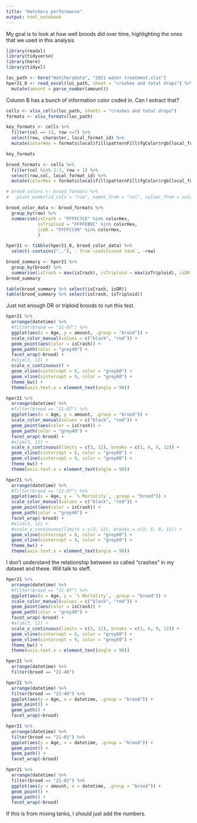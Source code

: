 ```yaml
---
title: "Hatchery performance"
output: html_notebook
---
```


My goal is to look at how well broods did over time, highlighting the ones that we used in this analysis

```r
library(readxl)
library(tidyverse)
library(here)
library(tidyxl)
```

```r
loc_path <- here("HatcheryData", "2021 water treatment.xlsx")
hper21_0 <- read_excel(loc_path, sheet = "crashes and total drops") %>%
  mutate(amount = parse_number(amount))
```

Column B has a bunch of information color coded in. Can I extract that?

```r
cells <- xlsx_cells(loc_path, sheets = "crashes and total drops")
formats <- xlsx_formats(loc_path)
```

```r
key_formats <- cells %>%
  filter(col == 13, row <=7) %>%
  select(row, character, local_format_id) %>%
  mutate(colorHex = formats$local$fill$patternFill$fgColor$rgb[local_format_id])

key_formats
```

```r
brood_formats <- cells %>%
  filter(col %in% 2:3, row > 1) %>%
  select(row,col, local_format_id) %>%
  mutate(colorHex = formats$local$fill$patternFill$fgColor$rgb[local_format_id])

# brood_colors <- brood_formats %>%
#   pivot_wider(id_cols = "row", names_from = "col", values_from = colorHex)

brood_color_data <- brood_formats %>%
  group_by(row) %>%
  summarise(isCrash = "FFFFC7CE" %in% colorHex,
            isTriploid = "FFFFEB9C" %in% colorHex,
            isDR = "FFFFCC99" %in% colorHex,
            )

hper21 <- tibble(hper21_0, brood_color_data) %>%
  select(-contains(".."), -`from conditioned tank`, -row)
```

```r
brood_summary <- hper21 %>%
  group_by(brood) %>%
  summarise(isCrash = max(isCrash), isTriploid = max(isTriploid), isDR = max(isDR))
brood_summary
```

```r
table(brood_summary %>% select(isCrash, isDR))
table(brood_summary %>% select(isCrash, isTriploid))
```
Just not enough DR or triploid broods to run this test. 

```r
hper21 %>%
  arrange(datetime) %>%
  #filter(brood == "21-07") %>%
  ggplot(aes(x = Age, y = amount, .group = "brood")) +
  scale_color_manual(values = c("black", "red")) +
  geom_point(aes(color = isCrash)) +
  geom_path(color = "grey40") +
  facet_wrap(~brood) +
  #xlim(3, 12) +
  scale_x_continuous() +
  geom_vline(xintercept = 6, color = "grey60") + 
  geom_vline(xintercept = 9, color = "grey60") + 
  theme_bw() +
  theme(axis.text.x = element_text(angle = 90))
```



```r
hper21 %>%
  arrange(datetime) %>%
  #filter(brood == "21-07") %>%
  ggplot(aes(x = Age, y = amount, .group = "brood")) +
  scale_color_manual(values = c("black", "red")) +
  geom_point(aes(color = isCrash)) +
  geom_path(color = "grey40") +
  facet_wrap(~brood) +
  #xlim(3, 12) +
  scale_x_continuous(limits = c(3, 12), breaks = c(3, 6, 9, 12)) +
  geom_vline(xintercept = 6, color = "grey60") + 
  geom_vline(xintercept = 9, color = "grey60") + 
  theme_bw() +
  theme(axis.text.x = element_text(angle = 90))
```

```r
hper21 %>%
  arrange(datetime) %>%
  #filter(brood == "21-07") %>%
  ggplot(aes(x = Age, y = `% Mortality`, .group = "brood")) +
  scale_color_manual(values = c("black", "red")) +
  geom_point(aes(color = isCrash)) +
  geom_path(color = "grey40") +
  facet_wrap(~brood) +
  #xlim(3, 12) +
  #scale_x_continuous(limits = c(3, 12), breaks = c(3, 6, 9, 12)) +
  geom_vline(xintercept = 6, color = "grey60") + 
  geom_vline(xintercept = 9, color = "grey60") + 
  theme_bw() +
  theme(axis.text.x = element_text(angle = 90))
```

I don't understand the relationship between so called "crashes" in my dataset and these. Will talk to steff.

```r
hper21 %>%
  arrange(datetime) %>%
  #filter(brood == "21-07") %>%
  ggplot(aes(x = Age, y = `% Mortality`, .group = "brood")) +
  scale_color_manual(values = c("black", "red")) +
  geom_point(aes(color = isCrash)) +
  geom_path(color = "grey40") +
  facet_wrap(~brood) +
  #xlim(3, 12) +
  scale_x_continuous(limits = c(3, 12), breaks = c(3, 6, 9, 12)) +
  geom_vline(xintercept = 6, color = "grey60") + 
  geom_vline(xintercept = 9, color = "grey60") + 
  theme_bw() +
  theme(axis.text.x = element_text(angle = 90))
```

```r
hper21 %>%
  arrange(datetime) %>%
  filter(brood == "21-46")
```


```r
hper21 %>%
  arrange(datetime) %>%
  filter(brood == "21-46") %>%
  ggplot(aes(y = Age, x = datetime, .group = "brood")) +
  geom_point() +
  geom_path() +
  facet_wrap(~brood)
```
```r
hper21 %>%
  arrange(datetime) %>%
  filter(brood == "21-01") %>%
  ggplot(aes(y = Age, x = datetime, .group = "brood")) +
  geom_point() +
  geom_path() +
  facet_wrap(~brood)
```

```r
hper21 %>%
  arrange(datetime) %>%
  filter(brood == "21-01") %>%
  ggplot(aes(y = amount, x = datetime, .group = "brood")) +
  geom_point() +
  geom_path() +
  facet_wrap(~brood)
```

If this is from mixing tanks, I should just add the numbers.
